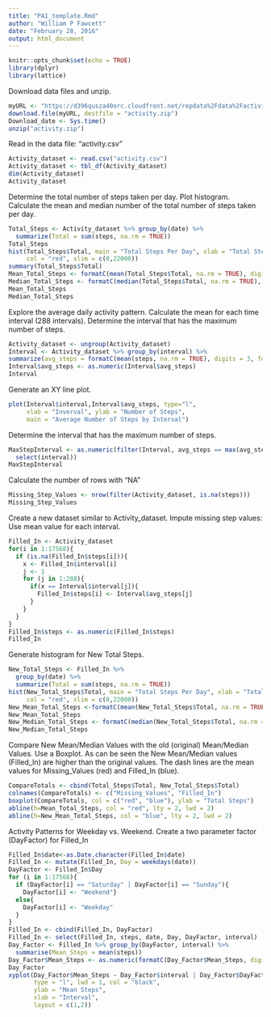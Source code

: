 ```yaml
---
title: "PA1_template.Rmd"
author: "William P Fawcett"
date: "February 28, 2016"
output: html_document
---
```


```r
knitr::opts_chunk$set(echo = TRUE)
library(dplyr)
library(lattice)
```
Download data files and unzip.
```r
myURL <- "https://d396qusza40orc.cloudfront.net/repdata%2Fdata%2Factivity.zip"
download.file(myURL, destfile = "activity.zip")
Download_date <- Sys.time()
unzip("activity.zip")
```
Read in the data file: "activity.csv"
```r
Activity_dataset <- read.csv("activity.csv")
Activity_dataset <- tbl_df(Activity_dataset)
dim(Activity_dataset)
Activity_dataset
```
Determine the total number of steps taken per day.
Plot histogram.
Calculate the mean and median number of the total number of steps taken per day.
```r
Total_Steps <- Activity_dataset %>% group_by(date) %>% 
  summarize(Total = sum(steps, na.rm = TRUE))
Total_Steps
hist(Total_Steps$Total, main = "Total Steps Per Day", xlab = "Total Steps", 
     col = "red", xlim = c(0,22000))
summary(Total_Steps$Total)
Mean_Total_Steps <- formatC(mean(Total_Steps$Total, na.rm = TRUE), digits = 3, format = "f")
Median_Total_Steps <- formatC(median(Total_Steps$Total, na.rm = TRUE), digits =3, format = "f")
Mean_Total_Steps
Median_Total_Steps
```
Explore the average daily activity pattern.
Calculate the mean for each time interval (288 intervals).
Determine the interval that has the maximum number of steps.
```r
Activity_dataset <- ungroup(Activity_dataset)
Interval <- Activity_dataset %>% group_by(interval) %>% 
summarize(avg_steps = formatC(mean(steps, na.rm = TRUE), digits = 3, format = "f"))
Interval$avg_steps <- as.numeric(Interval$avg_steps)
Interval
```
Generate an XY line plot.
```r
plot(Interval$interval,Interval$avg_steps, type="l",
     xlab = "Inverval", ylab = "Number of Steps", 
     main = "Average Number of Steps by Interval")
```
Determine the interval that has the maximum number of steps.
```r
MaxStepInterval <- as.numeric(filter(Interval, avg_steps == max(avg_steps)) %>%
  select(interval))
MaxStepInterval
```
Calculate the number of rows with "NA"
```r
Missing_Step_Values <- nrow(filter(Activity_dataset, is.na(steps)))
Missing_Step_Values
```
Create a new dataset similar to Activity_dataset.
Impute missing step values: Use mean value for each interval.
```r
Filled_In <- Activity_dataset
for(i in 1:17568){
  if (is.na(Filled_In$steps[i])){
    x <- Filled_In$interval[i]
    j <- 1
    for (j in 1:288){
      if(x == Interval$interval[j]){
        Filled_In$steps[i] <- Interval$avg_steps[j]
      }
    }
  }
}
Filled_In$steps <- as.numeric(Filled_In$steps)
Filled_In
```
Generate histogram for New Total Steps.
```r
New_Total_Steps <- Filled_In %>% 
  group_by(date) %>% 
  summarize(Total = sum(steps, na.rm = TRUE))
hist(New_Total_Steps$Total, main = "Total Steps Per Day", xlab = "Total Steps", 
     col = "red", xlim = c(0,22000))
New_Mean_Total_Steps <-formatC(mean(New_Total_Steps$Total, na.rm = TRUE), digits = 3, format = "f") 
New_Mean_Total_Steps
New_Median_Total_Steps <- formatC(median(New_Total_Steps$Total, na.rm = TRUE), digits = 3, format = "f")
New_Median_Total_Steps
```
Compare New Mean/Median Values with the old (original) Mean/Median Values.
Use a Boxplot. As can be seen the New Mean/Median values (Filled_In) are higher than the original values. The dash lines are the mean values for Missing_Values (red) and Filled_In (blue).
```r
CompareTotals <- cbind(Total_Steps$Total, New_Total_Steps$Total)
colnames(CompareTotals) <- c("Missing_Values", "Filled_In")
boxplot(CompareTotals, col = c("red", "blue"), ylab = "Total Steps")
abline(h=Mean_Total_Steps, col = "red", lty = 2, lwd = 2)
abline(h=New_Mean_Total_Steps, col = "blue", lty = 2, lwd = 2)
```

Activity Patterns for Weekday vs. Weekend.
Create a two parameter factor (DayFactor) for Filled_In

```r
Filled_In$date<-as.Date.character(Filled_In$date)
Filled_In <- mutate(Filled_In, Day = weekdays(date))
DayFactor <- Filled_In$Day
for (i in 1:17568){
  if (DayFactor[i] == "Saturday" | DayFactor[i] == "Sunday"){
    DayFactor[i] <- "Weekend"}
  else{
    DayFactor[i] <- "Weekday"
  }
}
Filled_In <- cbind(Filled_In, DayFactor)
Filled_In <- select(Filled_In, steps, date, Day, DayFactor, interval)
Day_Factor <- Filled_In %>% group_by(DayFactor, interval) %>% 
  summarise(Mean_Steps = mean(steps))
Day_Factor$Mean_Steps <- as.numeric(formatC(Day_Factor$Mean_Steps, digits = 3, format = "f"))
Day_Factor
xyplot(Day_Factor$Mean_Steps ~ Day_Factor$interval | Day_Factor$DayFactor, 
       type = "l", lwd = 1, col = "black", 
       ylab = "Mean Steps", 
       xlab = "Interval",
       layout = c(1,2))
```

